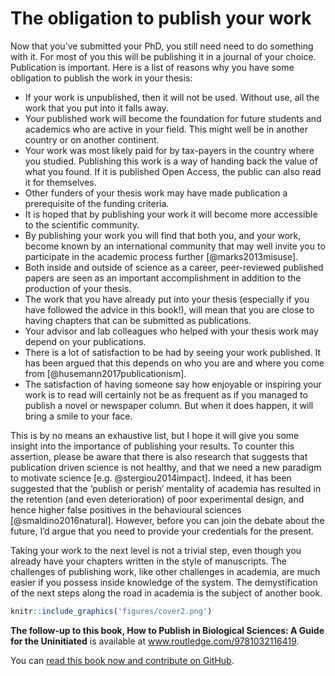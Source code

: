 # The obligation to publish your work {.unnumbered #publish}


Now that you've submitted your PhD, you still need need to do something with it. For most of you this will be publishing it in a journal of your choice. Publication is important. Here is a list of reasons why you have some obligation to publish the work in your thesis:

- If your work is unpublished, then it will not be used. Without use, all the work that you put into it falls away.
- Your published work will become the foundation for future students and academics who are active in your field. This might well be in another country or on another continent.
- Your work was most likely paid for by tax-payers in the country where you studied. Publishing this work is a way of handing back the value of what you found. If it is published Open Access, the public can also read it for themselves. 
- Other funders of your thesis work may have made publication a prerequisite of the funding criteria.
- It is hoped that by publishing your work it will become more accessible to the scientific community.
- By publishing your work you will find that both you, and your work, become known by an international community that may well invite you to participate in the academic process further [@marks2013misuse].
- Both inside and outside of science as a career, peer-reviewed published papers are seen as an important accomplishment in addition to the production of your thesis.
- The work that you have already put into your thesis (especially if you have followed the advice in this book!), will mean that you are close to having chapters that can be submitted as publications. 
- Your advisor and lab colleagues who helped with your thesis work may depend on your publications. 
- There is a lot of satisfaction to be had by seeing your work published. It has been argued that this depends on who you are and where you come from [@husemann2017publicationism]. 
- The satisfaction of having someone say how enjoyable or inspiring your work is to read will certainly not be as frequent as if you managed to publish a novel or newspaper column. But when it does happen, it will bring a smile to your face.

This is by no means an exhaustive list, but I hope it will give you some insight into the importance of publishing your results. To counter this assertion, please be aware that there is also research that suggests that publication driven science is not healthy, and that we need a new paradigm to motivate science [e.g. @stergiou2014impact]. Indeed, it has been suggested that the ‘publish or perish’ mentality of academia has resulted in the retention (and even deterioration) of poor experimental design, and hence higher false positives in the behavioural sciences [@smaldino2016natural]. However, before you can join the debate about the future, I’d argue that you need to provide your credentials for the present.

Taking your work to the next level is not a trivial step, even though you already have your chapters written in the style of manuscripts. The challenges of publishing work, like other challenges in academia, are much easier if you possess inside knowledge of the system. The demystification of the next steps along the road in academia is the subject of another book.

```{r cover2, echo=FALSE, fig.align='centre', out.width='60%', fig.link='www.routledge.com/9781032116419'}
knitr::include_graphics('figures/cover2.png')
```

**The follow-up to this book, How to Publish in Biological Sciences: A Guide for the Uninitiated** is available at [www.routledge.com/9781032116419](www.routledge.com/9781032116419). 

You can [read this book now and contribute on GitHub](https://johnmeasey.github.io/How-to-publish-in-Biological-Sciences/).
